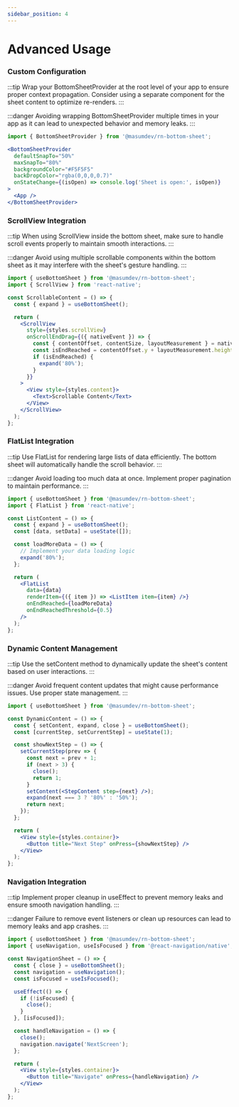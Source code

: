 ```yaml
---
sidebar_position: 4
---
```


# Advanced Usage

### Custom Configuration

:::tip
Wrap your BottomSheetProvider at the root level of your app to ensure proper context propagation. Consider using a separate component for the sheet content to optimize re-renders.
:::

:::danger
Avoiding wrapping BottomSheetProvider multiple times in your app as it can lead to unexpected behavior and memory leaks.
:::

```jsx
import { BottomSheetProvider } from '@masumdev/rn-bottom-sheet';

<BottomSheetProvider
  defaultSnapTo="50%"
  maxSnapTo="80%"
  backgroundColor="#F5F5F5"
  backDropColor="rgba(0,0,0,0.7)"
  onStateChange={(isOpen) => console.log('Sheet is open:', isOpen)}
>
  <App />
</BottomSheetProvider>
```

### ScrollView Integration

:::tip
When using ScrollView inside the bottom sheet, make sure to handle scroll events properly to maintain smooth interactions.
:::

:::danger
Avoid using multiple scrollable components within the bottom sheet as it may interfere with the sheet's gesture handling.
:::

```jsx
import { useBottomSheet } from '@masumdev/rn-bottom-sheet';
import { ScrollView } from 'react-native';

const ScrollableContent = () => {
  const { expand } = useBottomSheet();

  return (
    <ScrollView
      style={styles.scrollView}
      onScrollEndDrag={({ nativeEvent }) => {
        const { contentOffset, contentSize, layoutMeasurement } = nativeEvent;
        const isEndReached = contentOffset.y + layoutMeasurement.height >= contentSize.height;
        if (isEndReached) {
          expand('80%');
        }
      }}
    >
      <View style={styles.content}>
        <Text>Scrollable Content</Text>
      </View>
    </ScrollView>
  );
};
```

### FlatList Integration

:::tip
Use FlatList for rendering large lists of data efficiently. The bottom sheet will automatically handle the scroll behavior.
:::

:::danger
Avoid loading too much data at once. Implement proper pagination to maintain performance.
:::

```jsx
import { useBottomSheet } from '@masumdev/rn-bottom-sheet';
import { FlatList } from 'react-native';

const ListContent = () => {
  const { expand } = useBottomSheet();
  const [data, setData] = useState([]);

  const loadMoreData = () => {
    // Implement your data loading logic
    expand('80%');
  };

  return (
    <FlatList
      data={data}
      renderItem={({ item }) => <ListItem item={item} />}
      onEndReached={loadMoreData}
      onEndReachedThreshold={0.5}
    />
  );
};
```

### Dynamic Content Management

:::tip
Use the setContent method to dynamically update the sheet's content based on user interactions.
:::

:::danger
Avoid frequent content updates that might cause performance issues. Use proper state management.
:::

```jsx
import { useBottomSheet } from '@masumdev/rn-bottom-sheet';

const DynamicContent = () => {
  const { setContent, expand, close } = useBottomSheet();
  const [currentStep, setCurrentStep] = useState(1);

  const showNextStep = () => {
    setCurrentStep(prev => {
      const next = prev + 1;
      if (next > 3) {
        close();
        return 1;
      }
      setContent(<StepContent step={next} />);
      expand(next === 3 ? '80%' : '50%');
      return next;
    });
  };

  return (
    <View style={styles.container}>
      <Button title="Next Step" onPress={showNextStep} />
    </View>
  );
};
```

### Navigation Integration

:::tip
Implement proper cleanup in useEffect to prevent memory leaks and ensure smooth navigation handling.
:::

:::danger
Failure to remove event listeners or clean up resources can lead to memory leaks and app crashes.
:::

```jsx
import { useBottomSheet } from '@masumdev/rn-bottom-sheet';
import { useNavigation, useIsFocused } from '@react-navigation/native';

const NavigationSheet = () => {
  const { close } = useBottomSheet();
  const navigation = useNavigation();
  const isFocused = useIsFocused();

  useEffect(() => {
    if (!isFocused) {
      close();
    }
  }, [isFocused]);

  const handleNavigation = () => {
    close();
    navigation.navigate('NextScreen');
  };

  return (
    <View style={styles.container}>
      <Button title="Navigate" onPress={handleNavigation} />
    </View>
  );
};
```
```